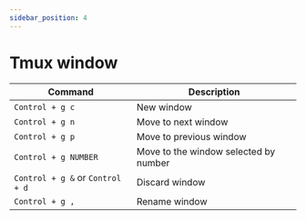 ```yaml
---
sidebar_position: 4
---
```

# Tmux window
| Command                          | Description                           |
|----------------------------------|---------------------------------------|
| `Control + g c`                  | New window                            |
| `Control + g n`                  | Move to next window                   |
| `Control + g p`                  | Move to previous window               |
| `Control + g NUMBER`             | Move to the window selected by number |
| `Control + g &` or `Control + d` | Discard window                        |
| `Control + g ,`                  | Rename window                         |


